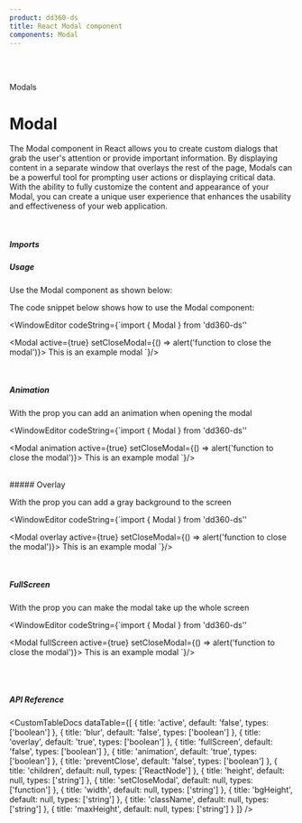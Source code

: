 ```yaml
---
product: dd360-ds
title: React Modal component
components: Modal
---
```


<br id='top' />
<br />

<Label>Modals</Label>

# <span name="floating-nav">Modal</span>

The Modal component in React allows you to create custom dialogs that grab the user's attention or provide important information. By displaying content in a
separate window that overlays the rest of the page, Modals can be a powerful tool for prompting user actions or displaying critical data. With the ability to
fully customize the content and appearance of your Modal, you can create a unique user experience that enhances the usability and effectiveness of your web
application.

<br />

##### <span name="floating-nav">Imports</span>

<WindowEditor codeString="import { Modal } from 'dd360-ds'" />

##### <span name="floating-nav">Usage</span>

Use the Modal component as shown below:

<Playground>
    <ModalCustom hasAButton messageButtons={['Open Modal']} />
</Playground>

The code snippet below shows how to use the Modal component:

<WindowEditor
    codeString={`import { Modal } from 'dd360-ds''

<Modal active={true} setCloseModal={() => alert('function to close the modal')}>
    This is an example modal
</Modal>
`}/>

<br />

##### <span name="floating-nav">Animation</span>

With the prop <Tag text='animation' /> you can add an animation when opening the modal

<Playground>
    <ModalCustom propsCustom={{ animation: true }} messageButtons={['Open Modal with animation', 'Open Modal whithout animation']} />
</Playground>

<WindowEditor
  codeString={`import { Modal } from 'dd360-ds''

<Modal animation active={true} setCloseModal={() => alert('function to close the modal')}>
    This is an example modal
</Modal>
`}/>

<br />
##### <span name="floating-nav">Overlay</span>

With the prop <Tag text='overlay' /> you can add a gray background to the screen

<Playground>
    <ModalCustom propsCustom={{ overlay: true }} messageButtons={['Open Modal with overlay', 'Open Modal without overlay']} />
</Playground>

<WindowEditor
     codeString={`import { Modal } from 'dd360-ds''

<Modal overlay active={true} setCloseModal={() => alert('function to close the modal')}>
    This is an example modal
</Modal>
`}/>

<br />

##### <span name="floating-nav">FullScreen</span>

With the prop <Tag text='fullScreen' /> you can make the modal take up the whole screen

<Playground>
    <ModalCustom propsCustom={{ fullScreen: true }} messageButtons={['Open Modal with fullScreen', 'Open Modal without fullScreen']} />
</Playground>

<WindowEditor
    codeString={`import { Modal } from 'dd360-ds''

<Modal fullScreen active={true} setCloseModal={() => alert('function to close the modal')}>
    This is an example modal
</Modal>
`}/>

<br />
<br />

##### <span name="floating-nav">API Reference</span>

<CustomTableDocs
    dataTable={[
        { title: 'active', default: 'false', types: ['boolean'] },
        { title: 'blur', default: 'false', types: ['boolean'] },
        { title: 'overlay', default: 'true', types: ['boolean'] },
        { title: 'fullScreen', default: 'false', types: ['boolean'] },
        { title: 'animation', default: 'true', types: ['boolean'] },
        { title: 'preventClose', default: 'false', types: ['boolean'] },
        { title: 'children', default: null, types: ['ReactNode'] },
        { title: 'height', default: null, types: ['string'] },
        { title: 'setCloseModal', default: null, types: ['function'] },
        { title: 'width', default: null, types: ['string'] },
        { title: 'bgHeight', default: null, types: ['string'] },
        { title: 'className', default: null, types: ['string'] },
        { title: 'maxHeight', default: null, types: ['string'] }
    ]}
/>

<AlertReactKnowledge />

<BackAndForwardController />
